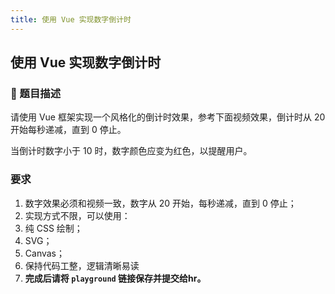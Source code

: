 ```yaml
---
title: 使用 Vue 实现数字倒计时
---
```



## 使用 Vue 实现数字倒计时
### 📝 题目描述
请使用 Vue 框架实现一个风格化的倒计时效果，参考下面视频效果，倒计时从 20 开始每秒递减，直到 0 停止。

当倒计时数字小于 10 时，数字颜色应变为红色，以提醒用户。

<DemoVideo style="width: 50%" /> 

### 要求
1. 数字效果必须和视频一致，数字从 20 开始，每秒递减，直到 0 停止；
1. 实现方式不限，可以使用：
  1. 纯 CSS 绘制；
  2. SVG；
  3. Canvas；
2. 保持代码工整，逻辑清晰易读
3. **完成后请将 `playground` 链接保存并提交给hr。**

